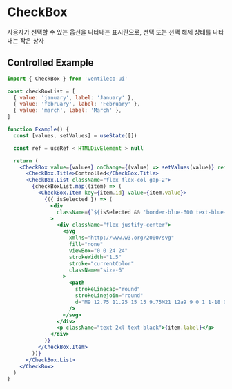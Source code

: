 
<Meta title="COMPONENTS/CheckBox" />

# CheckBox

사용자가 선택할 수 있는 옵션을 나타내는 표시란으로, 선택 또는 선택 해제 상태를 나타내는 작은 상자

## Controlled Example

```jsx
import { CheckBox } from 'ventileco-ui'

const checkBoxList = [
  { value: 'january', label: 'January' },
  { value: 'february', label: 'February' },
  { value: 'march', label: 'March' },
]

function Example() {
  const [values, setValues] = useState([])

  const ref = useRef < HTMLDivElement > null

  return (
    <CheckBox value={values} onChange={(value) => setValues(value)} ref={ref}>
      <CheckBox.Title>Controlled</CheckBox.Title>
      <CheckBox.List className="flex flex-col gap-2">
        {checkBoxList.map((item) => (
          <CheckBox.Item key={item.id} value={item.value}>
            {({ isSelected }) => (
              <div
                className={`${isSelected && 'border-blue-600 text-blue-600'} flex cursor-pointer items-center gap-2 rounded-md border px-4 py-2 duration-200`}
              >
                <div className="flex justify-center">
                  <svg
                    xmlns="http://www.w3.org/2000/svg"
                    fill="none"
                    viewBox="0 0 24 24"
                    strokeWidth="1.5"
                    stroke="currentColor"
                    className="size-6"
                  >
                    <path
                      strokeLinecap="round"
                      strokeLinejoin="round"
                      d="M9 12.75 11.25 15 15 9.75M21 12a9 9 0 1 1-18 0 9 9 0 0 1 18 0Z"
                    />
                  </svg>
                </div>
                <p className="text-2xl text-black">{item.label}</p>
              </div>
            )}
          </CheckBox.Item>
        ))}
      </CheckBox.List>
    </CheckBox>
  )
}
```
